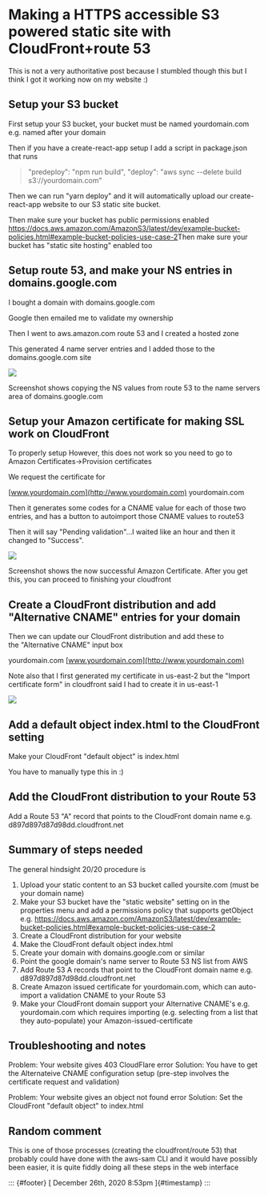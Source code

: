 Making a HTTPS accessible S3 powered static site with CloudFront+route 53
=========================================================================

This is not a very authoritative post because I stumbled though this but
I think I got it working now on my website :)



Setup your S3 bucket
--------------------

First setup your S3 bucket, your bucket must be named yourdomain.com
e.g. named after your domain

Then if you have a create-react-app setup I add a script in package.json
that runs

> "predeploy": "npm run build",
> "deploy": "aws sync --delete build s3://yourdomain.com"

Then we can run "yarn deploy" and it will automatically upload our
create-react-app website to our S3 static site bucket.

Then make sure your bucket has public permissions enabled
<https://docs.aws.amazon.com/AmazonS3/latest/dev/example-bucket-policies.html#example-bucket-policies-use-case-2>Then
make sure your bucket has "static site hosting" enabled too





Setup route 53, and make your NS entries in domains.google.com
--------------------------------------------------------------

I bought a domain with domains.google.com

Google then emailed me to validate my ownership

Then I went to aws.amazon.com route 53 and I created a hosted zone

This generated 4 name server entries and I added those to the
domains.google.com site

![](https://64.media.tumblr.com/6fa9dde6e0245a26cbdd0e103e93a949/092c49c2f6a4a26d-8c/s540x810/5dc68e8a96378c3b6e59b2981284c232764183bb.png)



Screenshot shows copying the NS values from route 53 to the name servers
area of domains.google.com





Setup your Amazon certificate for making SSL work on CloudFront
---------------------------------------------------------------

To properly setup However, this does not work so you need to go to
Amazon Certificates->Provision certificates

We request the certificate for

[www.yourdomain.com](http://www.yourdomain.com)
yourdomain.com

Then it generates some codes for a CNAME value for each of those two
entries, and has a button to autoimport those CNAME values to route53

Then it will say "Pending validation"...I waited like an hour and then
it changed to "Success".

![](https://64.media.tumblr.com/acec0f868a5677f81440604060f460e0/092c49c2f6a4a26d-60/s540x810/7388a3c35248c23f44956000d0d24f5c2bbc577e.png)

Screenshot shows the now successful Amazon Certificate. After you get
this, you can proceed to finishing your cloudfront



Create a CloudFront distribution and add "Alternative CNAME" entries for your domain
------------------------------------------------------------------------------------

Then we can update our CloudFront distribution and add these to
the "Alternative CNAME" input box

yourdomain.com
[www.yourdomain.com](http://www.yourdomain.com)


Note also that I first generated my certificate in us-east-2 but the
"Import certificate form" in cloudfront said I had to create it in
us-east-1

![](https://64.media.tumblr.com/4c429ef56289ac3fb1c7d5fdea847f5d/092c49c2f6a4a26d-de/s540x810/34509c40a23215e97a3a4cda7b6a183d35bbd9f1.png)

Add a default object index.html to the CloudFront setting
---------------------------------------------------------

Make your CloudFront "default object" is index.html

You have to manually type this in :)



Add the CloudFront distribution to your Route 53
------------------------------------------------

Add a Route 53 "A" record that points to the CloudFront domain name e.g.
d897d897d87d98dd.cloudfront.net



Summary of steps needed
-----------------------

The general hindsight 20/20 procedure is

1.  Upload your static content to an S3 bucket called yoursite.com (must
    be your domain name)
2.  Make your S3 bucket have the "static website" setting on in the
    properties menu and add a permissions policy that supports getObject
    e.g. <https://docs.aws.amazon.com/AmazonS3/latest/dev/example-bucket-policies.html#example-bucket-policies-use-case-2>
3.  Create a CloudFront distribution for your website
4.  Make the CloudFront default object index.html
5.  Create your domain with domains.google.com or similar
6.  Point the google domain's name server to Route 53 NS list from AWS
7.  Add Route 53 A records that point to the CloudFront domain name e.g.
    d897d897d87d98dd.cloudfront.net
8.  Create Amazon issued certificate for yourdomain.com, which can
    auto-import a validation CNAME to your Route 53
9.  Make your CloudFront domain support your Alternative CNAME's e.g.
    yourdomain.com which requires importing (e.g. selecting from a list
    that they auto-populate) your Amazon-issued-certificate



Troubleshooting and notes
-------------------------

Problem: Your website gives 403 CloudFlare error
Solution: You have to get the Alternateive CNAME configuration setup
(pre-step involves the certificate request and validation)

Problem: Your website gives an object not found error
Solution: Set the CloudFront "default object" to index.html





Random comment
--------------

This is one of those processes (creating the cloudfront/route 53) that
probably could have done with the aws-sam CLI and it would have possibly
been easier, it is quite fiddly doing all these steps in the web
interface

::: {#footer}
[ December 26th, 2020 8:53pm ]{#timestamp}
:::
